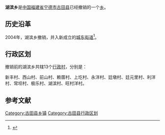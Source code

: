 {{中国乡级行政区
| 行政区全称 = 湖滨乡
| 景观照片文件名 =
| 景观照片描述 =
| 汉语拼音 =
| 通用拼音 =
| 注音符號 =
| 其它标音类型1 =
| 其它标音1 =
| 其它标音类型2 =
| 其它标音2 =
| 其它语言类型1 =
| 其它语言地名1 =
| 其它语言类型2 =
| 其它语言地名2 =
| 上级行政区 = [[福建省|福建省]][[宁德市|宁德市]][[古田县|古田县]]
| 行政区类别 = [[乡|乡]]
| 行政区划代码 =
| 地理坐标 =
| 总面积 =
| 户籍人口 =
| 户籍人口年份 =
| 常住人口 =
| 常住人口年份 =
| 人口密度 =
| 行政区划 =
| 官方网站 =
| 政府驻地 =614东路
| 邮政编码 =
| 毗邻行政区 =
| 位置图文件名 =
| 位置图描述 =
}}
'''湖滨乡'''是[[中华人民共和国|中国]][[福建省|福建省]][[宁德市|宁德市]][[古田县|古田县]]已经撤销的一个[[乡|乡]]。

== 历史沿革 ==
2004年，湖滨乡撤销，并入新成立的[[城东街道|城东街道]]<ref>{{cite web|author=福建省人民政府|title=福建省人民政府关于撤销古田县新城镇、松吉乡、湖滨乡设立城东街道办事处、城西街道办事处的批复|url=http://www.fujian.gov.cn/zfxxgkl/xxgkml/jgzz/mzcjbzzc/200805/t20080527_72050.htm|accessdate=2011-11-23|date=2004-04-05|year=2004|deadurl=yes|archiveurl=https://archive.is/20120730171522/http://www.fujian.gov.cn/zfxxgkl/xxgkml/jgzz/mzcjbzzc/200805/t20080527_72050.htm|archivedate=2012-07-30}}</ref>。

== 行政区划 ==

撤销前的湖滨乡共辖13个[[行政村|行政村]]，分别是：

新丰村、西山村、前山村、赖厝村、上圪村、永洋村、廷墩村、廷元里村、利洋村、常坝村、极乐村、湖滨村、旺村洋村。

== 参考文献 ==
{{Reflist}}

{{古田县行政区划}}
{{福建小作品}}
[[Category:古田县乡镇|Category:古田县乡镇]]
[[Category:古田县行政区划|Category:古田县行政区划]]